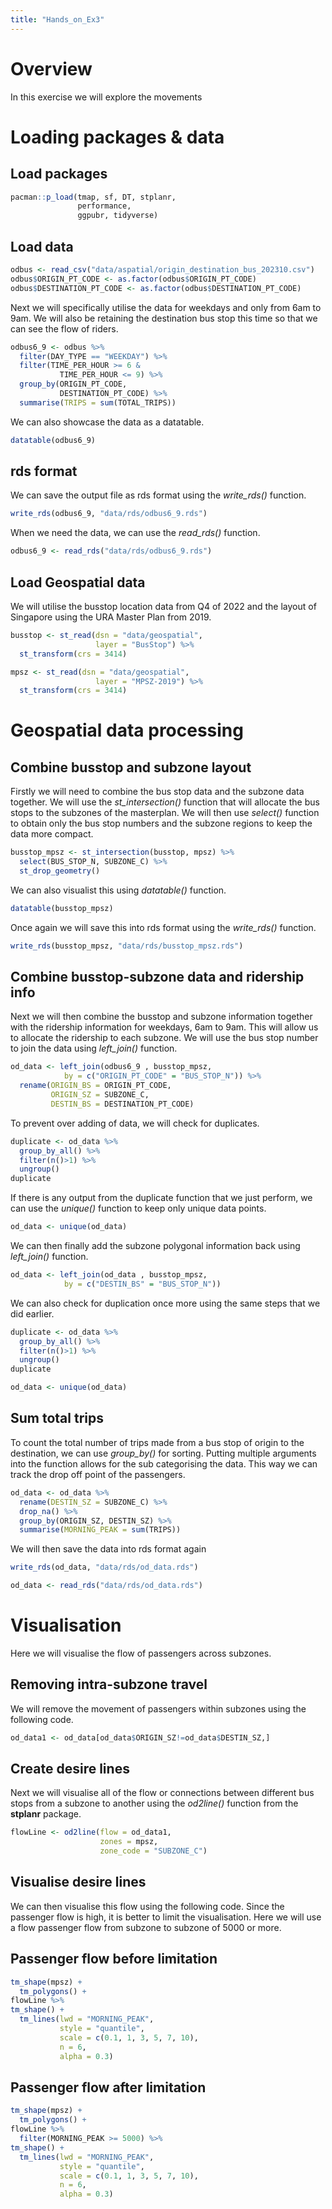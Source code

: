```yaml
---
title: "Hands_on_Ex3"
---
```


# Overview

In this exercise we will explore the movements

# Loading packages & data

## Load packages
```r
pacman::p_load(tmap, sf, DT, stplanr,
               performance,
               ggpubr, tidyverse)
```

## Load data



```r
odbus <- read_csv("data/aspatial/origin_destination_bus_202310.csv")
odbus$ORIGIN_PT_CODE <- as.factor(odbus$ORIGIN_PT_CODE)
odbus$DESTINATION_PT_CODE <- as.factor(odbus$DESTINATION_PT_CODE)

```

Next we will specifically utilise the data for weekdays and only from 6am to 9am. We will also be retaining the destination bus stop this time so that we can see the flow of riders.

```r
odbus6_9 <- odbus %>%
  filter(DAY_TYPE == "WEEKDAY") %>%
  filter(TIME_PER_HOUR >= 6 &
           TIME_PER_HOUR <= 9) %>%
  group_by(ORIGIN_PT_CODE,
           DESTINATION_PT_CODE) %>%
  summarise(TRIPS = sum(TOTAL_TRIPS))
```

We can also showcase the data as a datatable.

```r
datatable(odbus6_9)

```

## rds format

We can save the output file as rds format using the *write_rds()* function.

```r
write_rds(odbus6_9, "data/rds/odbus6_9.rds")
```

When we need the data, we can use the *read_rds()* function.

```r
odbus6_9 <- read_rds("data/rds/odbus6_9.rds")
```

## Load Geospatial data

We will utilise the busstop location data from Q4 of 2022 and the layout of Singapore using the URA Master Plan from 2019.

```r
busstop <- st_read(dsn = "data/geospatial",
                   layer = "BusStop") %>%
  st_transform(crs = 3414)

mpsz <- st_read(dsn = "data/geospatial",
                   layer = "MPSZ-2019") %>%
  st_transform(crs = 3414)

```

# Geospatial data processing

## Combine busstop and subzone layout

Firstly we will need to combine the bus stop data and the subzone data together. We will use the *st_intersection()* function that will allocate the bus stops to the subzones of the masterplan. We will then use *select()* function to obtain only the bus stop numbers and the subzone regions to keep the data more compact.

```r
busstop_mpsz <- st_intersection(busstop, mpsz) %>%
  select(BUS_STOP_N, SUBZONE_C) %>%
  st_drop_geometry()

```

We can also visualist this using *datatable()* function.

```r
datatable(busstop_mpsz)

```

Once again we will save this into rds format using the *write_rds()* function.

```r
write_rds(busstop_mpsz, "data/rds/busstop_mpsz.rds") 

```

## Combine busstop-subzone data and ridership info

Next we will then combine the busstop and subzone information together with the ridership information for weekdays, 6am to 9am. This will allow us to allocate the ridership to each subzone. We will use the bus stop number to join the data using *left_join()* function. 



```r
od_data <- left_join(odbus6_9 , busstop_mpsz,
            by = c("ORIGIN_PT_CODE" = "BUS_STOP_N")) %>%
  rename(ORIGIN_BS = ORIGIN_PT_CODE,
         ORIGIN_SZ = SUBZONE_C,
         DESTIN_BS = DESTINATION_PT_CODE)
```

To prevent over adding of data, we will check for duplicates.

```r
duplicate <- od_data %>%
  group_by_all() %>%
  filter(n()>1) %>%
  ungroup()
duplicate

```

If there is any output from the duplicate function that we just perform, we can use the *unique()* function to keep only unique data points.

```r
od_data <- unique(od_data)

```

We can then finally add the subzone polygonal information back using *left_join()* function.

```r
od_data <- left_join(od_data , busstop_mpsz,
            by = c("DESTIN_BS" = "BUS_STOP_N"))

```

We can also check for duplication once more using the same steps that we did earlier.

```r
duplicate <- od_data %>%
  group_by_all() %>%
  filter(n()>1) %>%
  ungroup()
duplicate

od_data <- unique(od_data)

```

## Sum total trips

To count the total number of trips made from a bus stop of origin to the destination, we can use *group_by()* for sorting. Putting multiple arguments into the function allows for the sub categorising the data. This way we can track the drop off point of the passengers.

```r
od_data <- od_data %>%
  rename(DESTIN_SZ = SUBZONE_C) %>%
  drop_na() %>%
  group_by(ORIGIN_SZ, DESTIN_SZ) %>%
  summarise(MORNING_PEAK = sum(TRIPS))

```


We will then save the data into rds format again
```r
write_rds(od_data, "data/rds/od_data.rds")

od_data <- read_rds("data/rds/od_data.rds")
```

# Visualisation

Here we will visualise the flow of passengers across subzones.

## Removing intra-subzone travel

We will remove the movement of passengers within subzones using the following code.

```r
od_data1 <- od_data[od_data$ORIGIN_SZ!=od_data$DESTIN_SZ,]

```

## Create desire lines

Next we will visualise all of the flow or connections between different bus stops from a subzone to another using the *od2line()* function from the **stplanr** package.

```r
flowLine <- od2line(flow = od_data1, 
                    zones = mpsz,
                    zone_code = "SUBZONE_C")

```


## Visualise desire lines

We can then visualise this flow using the following code. Since the passenger flow is high, it is better to limit the visualisation. Here we will use a flow passenger flow from subzone to subzone of 5000 or more.

::: panel-tabset
## **Passenger flow before limitation**

```r
tm_shape(mpsz) +
  tm_polygons() +
flowLine %>%  
tm_shape() +
  tm_lines(lwd = "MORNING_PEAK",
           style = "quantile",
           scale = c(0.1, 1, 3, 5, 7, 10),
           n = 6,
           alpha = 0.3)

```

## **Passenger flow after limitation**

```r
tm_shape(mpsz) +
  tm_polygons() +
flowLine %>%  
  filter(MORNING_PEAK >= 5000) %>%
tm_shape() +
  tm_lines(lwd = "MORNING_PEAK",
           style = "quantile",
           scale = c(0.1, 1, 3, 5, 7, 10),
           n = 6,
           alpha = 0.3)

```

:::